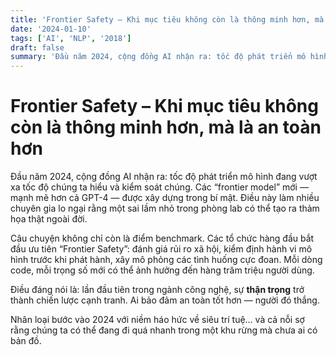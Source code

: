 ```yaml
---
title: 'Frontier Safety – Khi mục tiêu không còn là thông minh hơn, mà là an toàn hơn'
date: '2024-01-10'
tags: ['AI', 'NLP', '2018']
draft: false
summary: 'Đầu năm 2024, cộng đồng AI nhận ra: tốc độ phát triển mô hình đang vượt xa tốc độ chúng ta hiểu và k'
---
```


# Frontier Safety – Khi mục tiêu không còn là thông minh hơn, mà là an toàn hơn

Đầu năm 2024, cộng đồng AI nhận ra: tốc độ phát triển mô hình đang vượt xa tốc độ chúng ta hiểu và kiểm soát chúng. Các “frontier model” mới — mạnh mẽ hơn cả GPT-4 — được xây dựng trong bí mật. Điều này làm nhiều chuyên gia lo ngại rằng một sai lầm nhỏ trong phòng lab có thể tạo ra thảm họa thật ngoài đời.

Câu chuyện không chỉ còn là điểm benchmark. Các tổ chức hàng đầu bắt đầu ưu tiên “Frontier Safety”: đánh giá rủi ro xã hội, kiểm định hành vi mô hình trước khi phát hành, xây mô phỏng các tình huống cực đoan. Mỗi dòng code, mỗi trọng số mới có thể ảnh hưởng đến hàng trăm triệu người dùng.

Điều đáng nói là: lần đầu tiên trong ngành công nghệ, sự **thận trọng** trở thành chiến lược cạnh tranh. Ai bảo đảm an toàn tốt hơn — người đó thắng.

Nhân loại bước vào 2024 với niềm háo hức về siêu trí tuệ… và cả nỗi sợ rằng chúng ta có thể đang đi quá nhanh trong một khu rừng mà chưa ai có bản đồ.